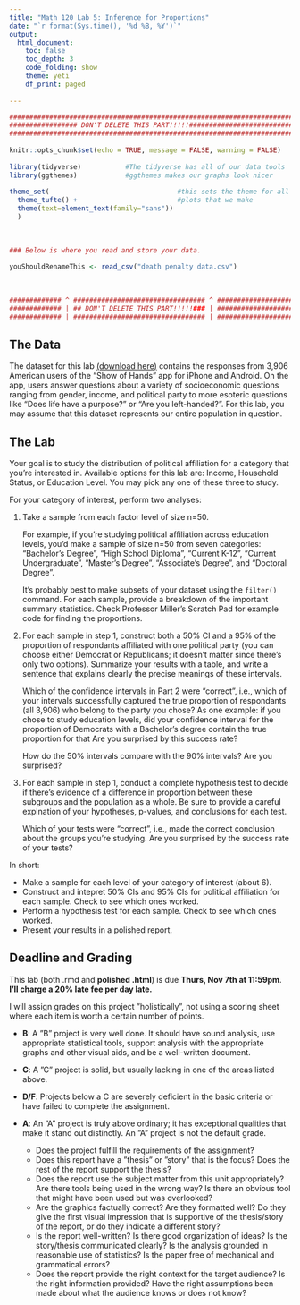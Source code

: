 ```yaml
---
title: "Math 120 Lab 5: Inference for Proportions"
date: "`r format(Sys.time(), '%d %B, %Y')`"
output: 
  html_document:
    toc: false
    toc_depth: 3
    code_folding: show
    theme: yeti
    df_print: paged
  
---
```


```r
###########################################################################
################# DON'T DELETE THIS PART!!!!!##############################
###########################################################################
                                                                          #
knitr::opts_chunk$set(echo = TRUE, message = FALSE, warning = FALSE)      #
                                                                          #
library(tidyverse)           #The tidyverse has all of our data tools     #
library(ggthemes)            #ggthemes makes our graphs look nicer        #
                                                                          # 
theme_set(                                #this sets the theme for all    #
  theme_tufte() +                         #plots that we make             #
  theme(text=element_text(family="sans"))                                 #
  )                                                                       #
                                                                          #
                                                                          #
                                                                          #
### Below is where you read and store your data.                          #
                                                                          #
youShouldRenameThis <- read_csv("death penalty data.csv")
                                                                          #
                                                                          #
                                                                          #
############# ^ ################################# ^ #######################
############# | ## DON'T DELETE THIS PART!!!!!### | #######################
############# | ################################# | #######################
```



## The Data 

The dataset for this lab [(download here)](https://millera2.github.io/Data/political-data.csv) contains the responses from 3,906 American users of the "Show of Hands" app for iPhone and Android.  On the app, users answer questions about a variety of socioeconomic questions ranging from gender, income, and political party to more esoteric questions like "Does life have a purpose?" or "Are you left-handed?".  For this lab, you may assume that this dataset represents our entire population in question.

## The Lab

Your goal is to study the distribution of political affiliation for a category that you're interested in.  Available options for this lab are:  Income, Household Status, or Education Level.  You may pick any one of these three to study.  

For your category of interest, perform two analyses:

1) Take a sample from each factor level of size n=50.  

    For example, if you're studying political affiliation across education levels, you'd make a sample of size n=50 from seven categories: "Bachelor's Degree", "High School Diploma", "Current K-12", "Current Undergraduate", "Master's Degree", "Associate's Degree", and "Doctoral Degree".  
    
    It's probably best to make subsets of your dataset using the `filter()` command.  For each sample, provide a breakdown of the important summary statistics.  Check Professor Miller's Scratch Pad for example code for finding the proportions.

2) For each sample in step 1, construct both a 50% CI and a 95% of the proportion of respondants affiliated with one political party (you can choose either Democrat or Republicans; it doesn't matter since there's only two options).  Summarize your results with a table, and write a sentence that explains clearly the precise meanings of these intervals.  

    Which of the confidence intervals in Part 2 were "correct", i.e., which of your intervals successfully captured the true proportion of respondants (all 3,906) who belong to the party you chose?  As one example:  if you chose to study education levels, did your confidence interval for the proportion of Democrats with a Bachelor's degree contain the true proportion for that Are you surprised by this success rate?  
    
    How do the 50% intervals compare with the 90% intervals?  Are you surprised?



4) For each sample in step 1, conduct a complete hypothesis test to decide if there's evidence of a difference in proportion between these subgroups and the population as a whole.  Be sure to provide a careful explnation of your hypotheses, p-values, and conclusions for each test.  

    Which of your tests were "correct", i.e., made the correct conclusion about the groups you're studying.  Are you surprised by the success rate of your tests?

In short:

- Make a sample for each level of your category of interest (about 6).  
- Construct and intepret 50% CIs and 95% CIs for political affiliation for each sample.  Check to see which ones worked.
- Perform a hypothesis test for each sample.  Check to see which ones worked.
- Present your results in a polished report.




## Deadline and Grading

This lab (both .rmd and **polished .html**) is due **Thurs, Nov 7th at 11:59pm**.   **I'll charge a 20% late fee per day late.**  

I will assign grades on this project ”holistically”, not using a scoring sheet where each item is worth a certain number of points.

- **B**: A ”B” project is very well done. It should have sound analysis, use appropriate statistical tools, support analysis with the appropriate graphs and other visual aids, and be a well-written document.

- **C**: A ”C” project is solid, but usually lacking in one of the areas listed above. 

- **D/F**: Projects below a C are severely deficient in the basic criteria or have failed to complete the assignment.

- **A**: An ”A” project is truly above ordinary; it has exceptional qualities that make it stand out distinctly. An ”A” project is not the default grade.
  - Does the project fulfill the requirements of the assignment?
  - Does this report have a ”thesis” or ”story” that is the focus? Does the rest of the report support the thesis?
  - Does the report use the subject matter from this unit appropriately? Are there tools being used in the wrong way? Is there an obvious tool that might have been used but was overlooked?
  - Are the graphics factually correct? Are they formatted well? Do they give the first visual impression that is supportive of the thesis/story of the report, or do they indicate a different story?
  - Is the report well-written? Is there good organization of ideas? Is the story/thesis communicated clearly? Is the analysis grounded in reasonable use of statistics? Is the paper free of mechanical and grammatical errors?
  - Does the report provide the right context for the target audience? Is the right information provided? Have the right assumptions been made about what the audience knows or does not know?
  
  
